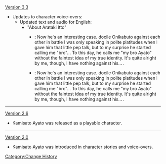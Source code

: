 [[Version 3.3]]
* Updates to character voice-overs:
** Updated text and audio for English:
*** "About Arataki Itto"
**** {{Color|Old}}: {{A|VO Kamisato Ayato About Arataki Itto 2.6.ogg}} Now he's an interesting case. {{Highlight|The idea of pitting}} docile Onikabuto against each other in battle{{Highlight|, I mean really...}} I was only speaking in polite platitudes when I gave him that little pep talk, but to my surprise he started calling me "bro"... To this day, he calls me "my bro Ayato" without the faintest idea of my true identity. It's quite alright by me, though, I have nothing against his... {{Highlight|eccentricities}}.
**** {{Color|New}}: {{A|VO Kamisato Ayato About Arataki Itto.ogg}} Now he's an interesting case. {{Highlight|Pitting}} docile Onikabuto against each other in battle{{Highlight|... heh, that's a first...}} I was only speaking in polite platitudes when I gave him that little pep talk, but to my surprise he started calling me "bro"... To this day, he calls me "my bro Ayato" without the faintest idea of my true identity. It's quite alright by me, though, I have nothing against his... {{Highlight|unique character}}.
----
[[Version 2.6]]
* Kamisato Ayato was released as a playable character.
----
[[Version 2.0]]
* Kamisato Ayato was introduced in character stories and voice-overs.
<noinclude>[[Category:Change History]]</noinclude>